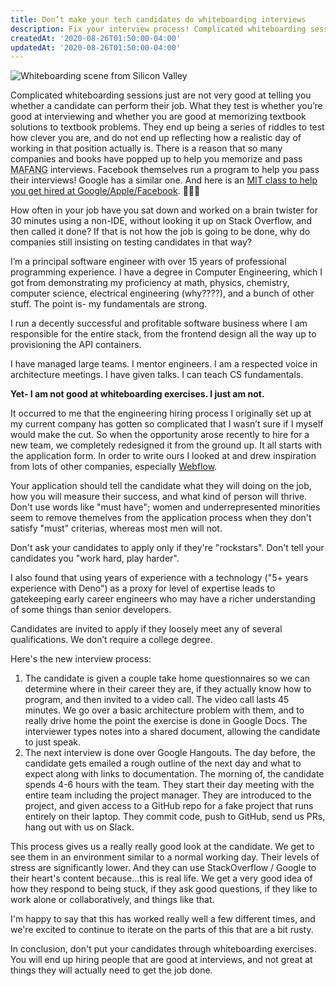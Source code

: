 ```yaml
---
title: Don’t make your tech candidates do whiteboarding interviews
description: Fix your interview process! Complicated whiteboarding sessions only test whether you’re good at interviewing and whether you are good at memorizing textbook solutions to textbook problems. They don't tell you if someone will be good at their job.
createdAt: '2020-08-26T01:50:00-04:00'
updatedAt: '2020-08-26T01:50:00-04:00'
---
```


<img alt="Whiteboarding scene from Silicon Valley" src="/static/img/blog/dont-whiteboard-your-developers/silicon-valley-whiteboard.jpeg" className="w-full" />

Complicated whiteboarding sessions just are not very good at telling you whether a candidate can perform their job. What they test is whether you’re good at interviewing and whether you are good at memorizing textbook solutions to textbook problems. They end up being a series of riddles to test how clever you are, and do not end up reflecting how a realistic day of working in that position actually is. There is a reason that so many companies and books have popped up to help you memorize and pass <abbr title="Showing some love to Microsoft">MAFANG</abbr> interviews. Facebook themselves run a program to help you pass their interviews! Google has a similar one. And here is an [MIT class to help you get hired at Google/Apple/Facebook](https://courses.csail.mit.edu/iap/interview/index.php). 🤦🏾‍♂️

How often in your job have you sat down and worked on a brain twister for 30 minutes using a non-IDE, without looking it up on Stack Overflow, and then called it done? If that is not how the job is going to be done, why do companies still insisting on testing candidates in that way?

I’m a principal software engineer with over 15 years of professional programming experience. I have a degree in Computer Engineering, which I got from demonstrating my proficiency at math, physics, chemistry, computer science, electrical engineering (why????), and a bunch of other stuff. The point is- my fundamentals are strong.

I run a decently successful and profitable software business where I am responsible for the entire stack, from the frontend design all the way up to provisioning the API containers.

I have managed large teams. I mentor engineers. I am a respected voice in architecture meetings. I have given talks. I can teach CS fundamentals.

**Yet- I am not good at whiteboarding exercises. I just am not.**

It occurred to me that the engineering hiring process I originally set up at my current company has gotten so complicated that I wasn’t sure if I myself would make the cut. So when the opportunity arose recently to hire for a new team, we completely redesigned it from the ground up. It all starts with the application form. In order to write ours I looked at and drew inspiration from lots of other companies, especially [Webflow](https://webflow.com/).

Your application should tell the candidate what they will doing on the job, how you will measure their success, and what kind of person will thrive. Don't use words like "must have"; women and underrepresented minorities seem to remove themelves from the application process when they don't satisfy "must" criterias, whereas most men will not.

Don't ask your candidates to apply only if they're "rockstars". Don't tell your candidates you "work hard, play harder".

I also found that using years of experience with a technology ("5+ years experience with Deno") as a proxy for level of expertise leads to gatekeeping early career engineers who may have a richer understanding of some things than senior developers.

Candidates are invited to apply if they loosely meet any of several qualifications. We don’t require a college degree.

Here's the new interview process:

1. The candidate is given a couple take home questionnaires so we can determine where in their career they are, if they actually know how to program, and then invited to a video call. The video call lasts 45 minutes. We go over a basic architecture problem with them, and to really drive home the point the exercise is done in Google Docs. The interviewer types notes into a shared document, allowing the candidate to just speak.
2. The next interview is done over Google Hangouts. The day before, the candidate gets emailed a rough outline of the next day and what to expect along with links to documentation. The morning of, the candidate spends 4-6 hours with the team. They start their day meeting with the entire team including the project manager. They are introduced to the project, and given access to a GitHub repo for a fake project that runs entirely on their laptop. They commit code, push to GitHub, send us PRs, hang out with us on Slack.

This process gives us a really really good look at the candidate. We get to see them in an environment similar to a normal working day. Their levels of stress are significantly lower. And they can use StackOverflow / Google to their heart's content because...this is real life. We get a very good idea of how they respond to being stuck, if they ask good questions, if they like to work alone or collaboratively, and things like that.

I'm happy to say that this has worked really well a few different times, and we're excited to continue to iterate on the parts of this that are a bit rusty.

In conclusion, don't put your candidates through whiteboarding exercises. You will end up hiring people that are good at interviews, and not great at things they will actually need to get the job done.
